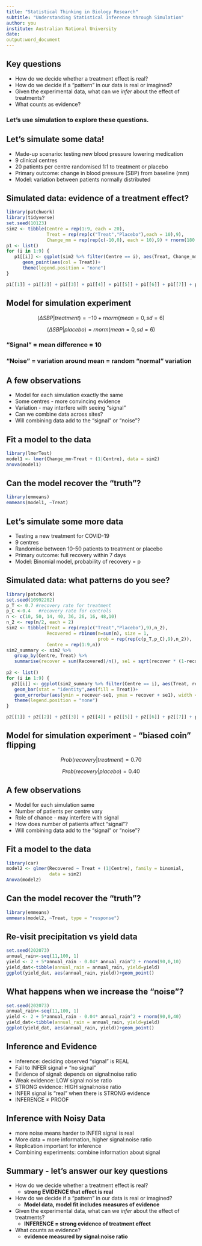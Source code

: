 ```yaml
---
title: "Statistical Thinking in Biology Research"
subtitle: "Understanding Statistical Inference through Simulation"
author: you
institute: Australian National University
date:
output:word_document
---
```

 
## Key questions

* How do we decide whether a treatment effect is real?
* How do we decide if a "pattern" in our data is real or imagined? 
* Given the experimental data, what can we *infer* about the effect of treatments?
* What counts as evidence?
 
::: block
### Let's use simulation to explore these questions.   
:::

## Let's simulate some data!

* Made-up scenario: testing new blood pressure lowering medication
* 9 clinical centres
* 20 patients per centre randomised 1:1 to treatment or placebo
* Primary outcome: change in blood pressure (SBP) from baseline (mm)
* Model: variation between patients normally distributed 

## Simulated data: evidence of a treatment effect?
```r
library(patchwork)
library(tidyverse)
set.seed(10123)
sim2 <- tibble(Centre = rep(1:9, each = 20),
               Treat = rep(rep(c("Treat","Placebo"),each = 10),9),
               Change_mm = rep(rep(c(-10,0), each = 10),9) + rnorm(180,0,6))
p1 <- list()
for (i in 1:9) {
   p1[[i]] <- ggplot(sim2 %>% filter(Centre == i), aes(Treat, Change_mm))+
      geom_point(aes(col = Treat))+
      theme(legend.position = "none")
}

p1[[1]] + p1[[2]] + p1[[3]] + p1[[4]] + p1[[5]] + p1[[6]] + p1[[7]] + p1[[8]]+p1[[9]]

```

 
## Model for simulation experiment

$$ (\Delta SBP | treatment) = -10 + rnorm(mean = 0, sd = 6) $$

$$ (\Delta SBP | placebo) =  rnorm(mean = 0, sd = 6) $$

::: block
### "Signal" = mean difference = 10
### "Noise" = variation around mean = random "normal" variation
:::

## A few observations

* Model for each simulation exactly the same
* Some centres - more convincing evidence
* Variation - may interfere with seeing "signal"
* Can we combine data across sites?
* Will combining data add to the "signal" or "noise"?

## Fit a model to the data

```r
library(lmerTest)
model1 <- lmer(Change_mm~Treat + (1|Centre), data = sim2)
anova(model1)
```

## Can the model recover the "truth"?
```r
library(emmeans)
emmeans(model1, ~Treat)
```


## Let's simulate some more data

* Testing a new treatment for COVID-19
* 9 centres
* Randomise between 10-50 patients to treatment or placebo
* Primary outcome: full recovery within 7 days 
* Model: Binomial model, probability of recovery = p
      

## Simulated data: what patterns do you see?

```r
library(patchwork)
set.seed(10992202)
p_T <- 0.7 #recovery rate for treatment
p_C <-0.4   #recovery rate for controls
n <- c(10, 50, 14, 40, 36, 26, 16, 48,10)
n_2 <- rep(n/2, each = 2)
sim2 <- tibble(Treat = rep(rep(c("Treat","Placebo"),9),n_2),
               Recovered = rbinom(n=sum(n), size = 1, 
                                  prob = rep(rep(c(p_T,p_C),9),n_2)),
               Centre = rep(1:9,n))
sim2_summary <- sim2 %>%
   group_by(Centre, Treat) %>%
   summarise(recover = sum(Recovered)/n(), se1 = sqrt(recover * (1-recover)/n()))
               
p2 <- list()
for (i in 1:9) {
  p2[[i]] <- ggplot(sim2_summary %>% filter(Centre == i), aes(Treat, recover))+
   geom_bar(stat = "identity",aes(fill = Treat))+
   geom_errorbar(aes(ymin = recover-se1, ymax = recover + se1), width = .2)+
   theme(legend.position = "none")
}

p2[[1]] + p2[[2]] + p2[[3]] + p2[[4]] + p2[[5]] + p2[[6]] + p2[[7]] + p2[[8]]+p2[[9]]

```

## Model for simulation experiment - "biased coin" flipping

$$ Prob(recovery | treatment) = 0.70 $$

$$ Prob(recovery| placebo) =  0.40 $$

## A few observations

* Model for each simulation same
* Number of patients per centre vary
* Role of chance - may interfere with signal
* How does number of patients affect "signal"? 
* Will combining data add to the "signal" or "noise"?

## Fit a model to the data

```r
library(car)
model2 <- glmer(Recovered ~ Treat + (1|Centre), family = binomial,
                data = sim2)
Anova(model2)
```


## Can the model recover the "truth"?
```r
library(emmeans)
emmeans(model2, ~Treat, type = "response")
```

## Re-visit precipitation vs yield data

```r

set.seed(202073)
annual_rain<-seq(11,100, 1)
yield <- 2 + 5*annual_rain - 0.04* annual_rain^2 + rnorm(90,0,10)
yield_dat<-tibble(annual_rain = annual_rain, yield=yield)
ggplot(yield_dat, aes(annual_rain, yield))+geom_point()
```

## What happens when we increase the "noise"?

```r
set.seed(202073)
annual_rain<-seq(11,100, 1)
yield <- 2 + 5*annual_rain - 0.04* annual_rain^2 + rnorm(90,0,40)
yield_dat<-tibble(annual_rain = annual_rain, yield=yield)
ggplot(yield_dat, aes(annual_rain, yield))+geom_point()
```



## Inference and Evidence

* Inference: deciding observed "signal" is REAL 
* Fail to INFER signal $\ne$ "no signal"
* Evidence of signal: depends on signal:noise ratio
* Weak evidence: LOW signal:noise ratio
* STRONG evidence:  HIGH signal:noise ratio
* INFER signal is "real" when there is STRONG evidence
* INFERENCE $\ne$ PROOF


## Inference with Noisy Data

* more noise means harder to INFER signal is real
* More data = more information, higher signal:noise ratio
* Replication important for inference
* Combining experiments: combine information about signal

## Summary - let's answer our key questions

* How do we decide whether a treatment effect is real?
   * **strong EVIDENCE that effect is real**
* How do we decide if a "pattern" in our data is real or imagined?
   *  **Model data, model fit includes measures of evidence**
* Given the experimental data, what can we *infer* about the effect of treatments?
   * **INFERENCE = strong evidence of treatment effect**
* What counts as evidence?
   * **evidence measured by signal:noise ratio**
 